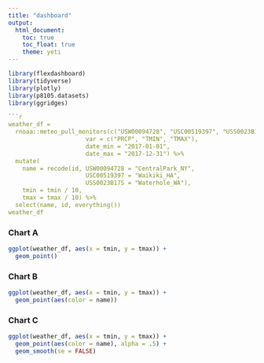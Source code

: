 ```yaml
---
title: "dashboard"
output: 
  html_document: 
    toc: true
    toc_float: true
    theme: yeti 
---
```


```r
library(flexdashboard) 
library(tidyverse)
library(plotly)
library(p8105.datasets)
library(ggridges)

```r
weather_df = 
  rnoaa::meteo_pull_monitors(c("USW00094728", "USC00519397", "USS0023B17S"),
                      var = c("PRCP", "TMIN", "TMAX"), 
                      date_min = "2017-01-01",
                      date_max = "2017-12-31") %>%
  mutate(
    name = recode(id, USW00094728 = "CentralPark_NY", 
                      USC00519397 = "Waikiki_HA",
                      USS0023B17S = "Waterhole_WA"),
    tmin = tmin / 10,
    tmax = tmax / 10) %>%
  select(name, id, everything())
weather_df
```



### Chart A

```r
ggplot(weather_df, aes(x = tmin, y = tmax)) + 
  geom_point()
```

### Chart B

```r
ggplot(weather_df, aes(x = tmin, y = tmax)) + 
  geom_point(aes(color = name))
```

### Chart C

```r
ggplot(weather_df, aes(x = tmin, y = tmax)) + 
  geom_point(aes(color = name), alpha = .5) +
  geom_smooth(se = FALSE)
```
